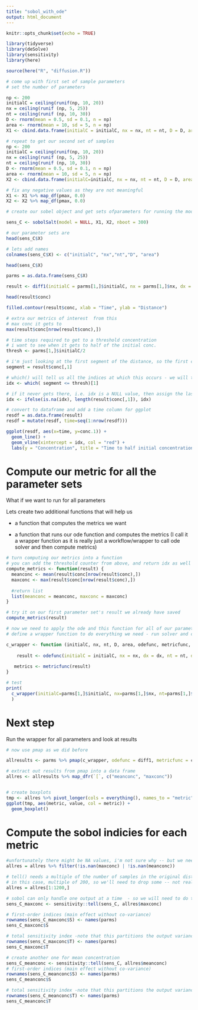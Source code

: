 ---
title: "sobol_with_ode"
output: html_document
---

```{r setup, include=FALSE}
knitr::opts_chunk$set(echo = TRUE)

library(tidyverse)
library(deSolve)
library(sensitivity)
library(here)

source(here("R", "diffusion.R"))
```

```{r sen}

# come up with first set of sample parameters
# set the number of parameters

np <- 200
initialC = ceiling(runif(np, 10, 20))
nx = ceiling(runif (np, 5, 25))
nt = ceiling(runif (np, 10, 30))
D <- rnorm(mean = 0.5, sd = 0.1, n = np)
area <- rnorm(mean = 10, sd = 5, n = np)
X1 <- cbind.data.frame(initialC = initialC, nx = nx, nt = nt, D = D, area = area)

# repeat to get our second set of samples
np <- 200
initialC = ceiling(runif(np, 10, 20))
nx = ceiling(runif (np, 5, 25))
nt = ceiling(runif (np, 10, 30))
D <- rnorm(mean = 0.5, sd = 0.1, n = np)
area <- rnorm(mean = 10, sd = 5, n = np)
X2 <- cbind.data.frame(initialC=initialC, nx = nx, nt = nt, D = D, area = area)

# fix any negative values as they are not meaningful
X1 <- X1 %>% map_df(pmax, 0.0)
X2 <- X2 %>% map_df(pmax, 0.0)

# create our sobel object and get sets ofparameters for running the model

sens_C <- sobolSalt(model = NULL, X1, X2, nboot = 300)

# our parameter sets are
head(sens_C$X)

# lets add names
colnames(sens_C$X) <- c("initialC", "nx","nt","D", "area")

head(sens_C$X)

parms = as.data.frame(sens_C$X)

result <- diff1(initialC = parms[1,]$initialC, nx = parms[1,]$nx, dx = 1, nt = parms[1,]$nt, dt = 1, D = parms[1,]$D, area = parms[1,]$area)

head(result$conc)

filled.contour(result$conc, xlab = "Time", ylab = "Distance")

# extra our metrics of interest  from this
# max conc it gets to
max(result$conc[nrow(result$conc),])

```
```{r}
# time steps required to get to a threshold concentration
# i want to see when it gets to half of the initial conc.
thresh <- parms[1,]$initialC/2

# i'm just looking at the first segment of the distance, so the first column in the matrix
segment = result$conc[,1]

# which() will tell us all the indices at which this occurs - we will take the first of these
idx <- which( segment <= thresh)[1]

# if it never gets there, i.e. idx is a NULL value, then assign the last time step
idx <- ifelse(is.na(idx), length(result$conc[,1]), idx)

# convert to dataframe and add a time column for ggplot
resdf = as.data.frame(result)
resdf = mutate(resdf, time=seq(1:nrow(resdf)))

ggplot(resdf, aes(x=time, y=conc.1)) +
  geom_line() +
  geom_vline(xintercept = idx, col = "red") +
  labs(y = "Concentration", title = "Time to half initial concentration")

```

# Compute our metric for all the parameter sets

What if we want to run for all parameters

Lets create two additional functions that will help us

* a function that computes the metrics we want

* a function that runs our ode function and computes the metrics (I call it a wrapper function as it is really just a workflow/wrapper to call ode solver and then compute metrics)
```{r sen2}
# turn computing our metrics into a function
# you can add the threshold counter from above, and return idx as well
compute_metrics <- function(result) {
  meanconc <- mean(result$conc[nrow(result$conc),])
  maxconc <- max(result$conc[nrow(result$conc),])
  
  #return list
  list(meanconc = meanconc, maxconc = maxconc)
}

# try it on our first parameter set's result we already have saved
compute_metrics(result)

# now we need to apply the ode and this function for all of our parameters
# define a wrapper function to do everything we need - run solver and compute metrics - and send back results for each parameter

c_wrapper <- function (initialC, nx, nt, D, area, odefunc, metricfunc, dt=1, dx=1) {
   
    result <- odefunc(initialC = initialC, nx = nx, dx = dx, nt = nt, dt = dt, D = D, area = area)
   
   metrics <- metricfunc(result)
}

# test
print( 
  c_wrapper(initialC=parms[1,]$initialC, nx=parms[1,]$nx, nt=parms[1,]$nt, D=parms[1,]$D, area=parms[1,]$area, odefunc=diff1, metricfunc = compute_metrics)
  )
```



# Next step

Run the wrapper for all parameters and look at results


```{r userwarpper}
# now use pmap as we did before

allresults <- parms %>% pmap(c_wrapper, odefunc = diff1, metricfunc = compute_metrics)

# extract out results from pmap into a data frame
allres <- allresults %>% map_dfr(`[`, c("meanconc", "maxconc"))


# create boxplots
tmp <- allres %>% pivot_longer(cols = everything(), names_to = "metric", values_to = "value")
ggplot(tmp, aes(metric, value, col = metric)) +
  geom_boxplot()
```

# Compute the sobol indicies for each metric

```{r sen3}
#unfortunately there might be NA values, i'm not sure why -- but we need to filter them out
allres = allres %>% filter(!is.nan(maxconc) | !is.nan(meanconc))

# tell() needs a multiple of the number of samples in the original distribution
# in this case, multiple of 200, so we'll need to drop some -- not really ideal
allres = allres[1:1200,]

# sobol can only handle one output at a time  - so we will need to do them separately
sens_C_maxconc <- sensitivity::tell(sens_C, allres$maxconc)

# first-order indices (main effect without co-variance)
rownames(sens_C_maxconc$S) <- names(parms)
sens_C_maxconc$S

# total sensitivity index -note that this partitions the output variance
rownames(sens_C_maxconc$T) <- names(parms)
sens_C_maxconc$T

# create another one for mean concentration
sens_C_meanconc <- sensitivity::tell(sens_C, allres$meanconc)
# first-order indices (main effect without co-variance)
rownames(sens_C_meanconc$S) <- names(parms)
sens_C_meanconc$S

# total sensitivity index -note that this partitions the output variance - so values sum to 1
rownames(sens_C_meanconc$T) <- names(parms)
sens_C_meanconc$T
```

